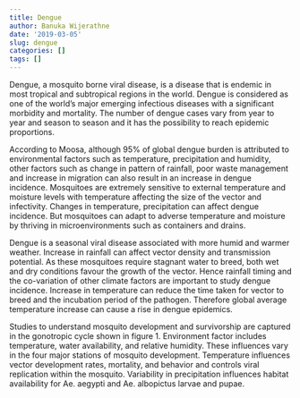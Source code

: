 ```yaml
---
title: Dengue
author: Banuka Wijerathne
date: '2019-03-05'
slug: dengue
categories: []
tags: []
---
```


Dengue, a mosquito borne viral disease, is a disease that is endemic in most tropical
and subtropical regions in the world. Dengue is considered as one of the world's major emerging infectious diseases
with a significant morbidity and mortality. The number of dengue cases vary from year to year and season to
season and it has the possibility to reach epidemic proportions.

According to Moosa, although 95% of global dengue burden is attributed
to environmental factors such as temperature, precipitation and humidity, other
factors such as change in pattern of rainfall, poor waste management and increase
in migration can also result in an increase in dengue incidence. Mosquitoes are
extremely sensitive to external temperature and moisture levels with temperature
affecting the size of the vector and infectivity. Changes in temperature, precipitation
can affect dengue incidence. But mosquitoes can adapt to adverse temperature and
moisture by thriving in microenvironments such as containers and drains.

Dengue is a seasonal viral disease associated with more humid and warmer
weather. Increase in rainfall can affect vector density and transmission potential.
As these mosquitoes require stagnant water to breed, both wet and dry conditions
favour the growth of the vector. Hence rainfall timing and the co-variation of other
climate factors are important to study dengue incidence. Increase in temperature
can reduce the time taken for vector to breed and the incubation period of the
pathogen. Therefore global average temperature increase can cause a rise in dengue
epidemics.

Studies to understand mosquito development and survivorship are captured in
the gonotropic cycle shown in figure 1. Environment factor includes temperature,
water availability, and relative humidity. These influences vary in the four major
stations of mosquito development. Temperature influences vector development
rates, mortality, and behavior and controls viral replication within the mosquito.
Variability in precipitation influences habitat availability for Ae. aegypti and Ae.
albopictus larvae and pupae.